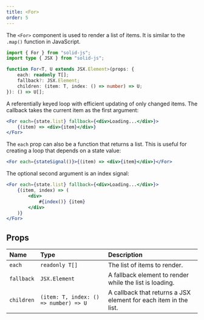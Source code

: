 ```yaml
---
title: <For>
order: 5
---
```


The `<For>` component is used to render a list of items. It is similar to the `.map()` function in JavaScript.

```ts
import { For } from "solid-js";
import type { JSX } from "solid-js";

function For<T, U extends JSX.Element>(props: {
	each: readonly T[];
	fallback?: JSX.Element;
	children: (item: T, index: () => number) => U;
}): () => U[];
```

A referentially keyed loop with efficient updating of only changed items. The callback takes the current item as the first argument:

```jsx
<For each={state.list} fallback={<div>Loading...</div>}>
	{(item) => <div>{item}</div>}
</For>
```

The `each` prop can also be a function that returns a list. This is useful for creating a loop that depends on a state value:

```jsx
<For each={stateSignal()}>{(item) => <div>{item}</div>}</For>
```

The optional second argument is an index signal:

```jsx
<For each={state.list} fallback={<div>Loading...</div>}>
	{(item, index) => (
		<div>
			#{index()} {item}
		</div>
	)}
</For>
```

## Props

| Name | Type | Description |
| :-- | :-- | :-- |
| `each` | `readonly T[]` | The list of items to render. |
| `fallback` | `JSX.Element` | A fallback element to render while the list is loading. |
| `children` | `(item: T, index: () => number) => U` | A callback that returns a JSX element for each item in the list. |
